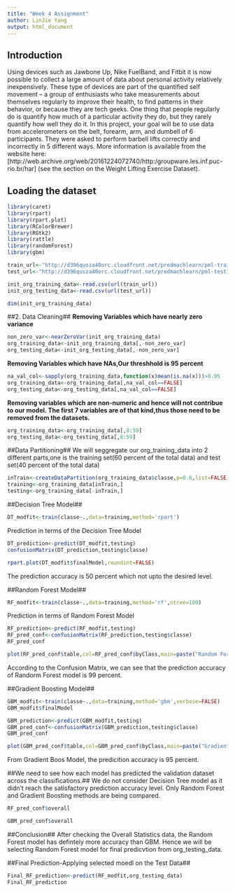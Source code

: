 ```yaml
---
title: "Week 4 Assignment"
author: LinJie Yang
output: html_document
---
```


## Introduction##
Using devices such as Jawbone Up, Nike FuelBand, and Fitbit it is now possible to collect a large amount of data about personal activity relatively inexpensively. These type of devices are part of the quantified self movement – a group of enthusiasts who take measurements about themselves regularly to improve their health, to find patterns in their behavior, or because they are tech geeks. One thing that people regularly do is quantify how much of a particular activity they do, but they rarely quantify how well they do it. In this project, your goal will be to use data from accelerometers on the belt, forearm, arm, and dumbell of 6 participants. They were asked to perform barbell lifts correctly and incorrectly in 5 different ways. More information is available from the website here: [http://web.archive.org/web/20161224072740/http:/groupware.les.inf.puc-rio.br/har] (see the section on the Weight Lifting Exercise Dataset).

## Loading the dataset##
```r
library(caret)
library(rpart)
library(rpart.plot)
library(RColorBrewer)
library(RGtk2)
library(rattle)
library(randomForest)
library(gbm)
```

```r
train_url<-"http://d396qusza40orc.cloudfront.net/predmachlearn/pml-training.csv"
test_url<-"http://d396qusza40orc.cloudfront.net/predmachlearn/pml-testing.csv"

init_org_training_data<-read.csv(url(train_url))
init_org_testing_data<-read.csv(url(test_url))
```

```r
dim(init_org_training_data)
```

##2. Data Cleaning##
**Removing Variables which have nearly zero variance**
```r
non_zero_var<-nearZeroVar(init_org_training_data)
org_training_data<-init_org_training_data[,-non_zero_var]
org_testing_data<-init_org_testing_data[,-non_zero_var]
```

**Removing Variables which have NAs,Our threshhold is 95 percent**
```r
na_val_col<-sapply(org_training_data,function(x)mean(is.na(x)))>0.95
org_training_data<-org_training_data[,na_val_col==FALSE]
org_testing_data<-org_testing_data[,na_val_col==FALSE]
```

**Removing variables which are non-numeric and hence will not contribue to our model. The first 7 variables are of that kind,thus those need to be removed from the datasets.**
```r
org_training_data<-org_training_data[,8:59]
org_testing_data<-org_testing_data[,8:59]
```

##Data Partitioning##
We will seggregate our org_training_data into 2 different parts,one is the training set(60 percent of the total data) and test set(40 percent of the total data)
```r
inTrain<-createDataPartition(org_training_data$classe,p=0.6,list=FALSE)
training<-org_training_data[inTrain,]
testing<-org_training_data[-inTrain,]
```

##Decision Tree Model##
```r
DT_modfit<-train(classe~.,data=training,method='rpart')
```

Prediction in terms of the Decision Tree Model
```r
DT_prediction<-predict(DT_modfit,testing)
confusionMatrix(DT_prediction,testing$classe)
```
```r
rpart.plot(DT_modfit$finalModel,roundint=FALSE)
```

The prediction accuracy is 50 percent which not upto the desired level.

##Random Forest Model##
```r
RF_modfit<-train(classe~.,data=training,method='rf',ntree=100)
```
Prediction in terms of Random Forest Model
```r
RF_prediction<-predict(RF_modfit,testing)
RF_pred_conf<-confusionMatrix(RF_prediction,testing$classe)
RF_pred_conf
```

```r
plot(RF_pred_conf$table,col=RF_pred_conf$byClass,main=paste("Random Foreest-Accuracy Level =",round(RF_pred_conf$overall['Accuracy'],4)))
```
According to the Confusion Matrix, we can see that the prediction accuracy of Randorm Forest model is 99 percent.

##Gradient Boosting Model##
```r
GBM_modfit<-train(classe~.,data=training,method='gbm',verbose=FALSE)
GBM_modfit$finalModel
```
```r
GBM_prediction<-predict(GBM_modfit,testing)
GBM_pred_conf<-confusionMatrix(GBM_prediction,testing$classe)
GBM_pred_conf
```
```r
plot(GBM_pred_conf$table,col=GBM_pred_conf$byClass,main=paste("Gradient Boosting-Accuracy Level=",round(GBM_pred_conf$overall['Accuracy'],4)))
```

From Gradient Boos Model, the predicition accuracy is 95 percent.

##We need to see how each model has predicted the validation dataset across the classifications.##
We do not consider Decision Tree model as it didn't reach the satisfactory prediction accuracy level. Only Random Forest and Gradient Boosting methods are being compared.

```r
RF_pred_conf$overall
```

```r
GBM_pred_conf$overall
```
##Conclusion##
After checking the Overall Statistics data, the Random Forest model has defintely more accuracy than GBM. Hence we will be selecting Random Forest model for final predicvtion from org_testing_data.

##Final Prediction-Applying selected moedl on the Test Data##
```r
Final_RF_prediction<-predict(RF_modfit,org_testing_data)
Final_RF_prediction
```

